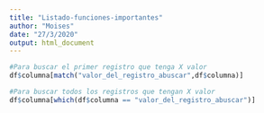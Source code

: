 ```yaml
---
title: "Listado-funciones-importantes"
author: "Moises"
date: "27/3/2020"
output: html_document
---
```


```r

#Para buscar el primer registro que tenga X valor
df$columna[match("valor_del_registro_abuscar",df$columna)]

#Para buscar todos los registros que tengan X valor
df$columna[which(df$columna == "valor_del_registro_abuscar")]

```

